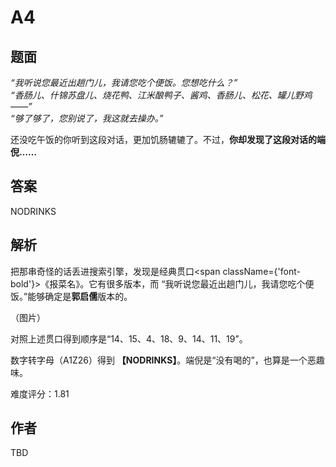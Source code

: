 # A4

## 题面

*“我听说您最近出趟门儿，我请您吃个便饭。您想吃什么？”*<br/>
*“香肠儿、什锦苏盘儿、烧花鸭、江米酿鸭子、酱鸡、香肠儿、松花、罐儿野鸡——”*<br/>
*“够了够了，您别说了，我这就去操办。”*

还没吃午饭的你听到这段对话，更加饥肠辘辘了。不过，**你却发现了这段对话的端倪……**

## 答案

NODRINKS

## 解析

把那串奇怪的话丢进搜索引擎，发现是经典贯口<span className={'font-bold'}>《报菜名》</span>。它有很多版本，而 “我听说您最近出趟门儿，我请您吃个便饭。”能够确定是**郭启儒**版本的。

（图片）

对照上述贯口得到顺序是“14、15、4、18、9、14、11、19”。

数字转字母（A1Z26）得到 **【NODRINKS】**。端倪是“没有喝的”，也算是一个恶趣味。

难度评分：1.81

## 作者

TBD
